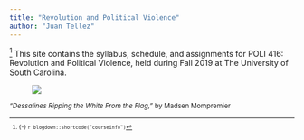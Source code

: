 ```yaml
---
title: "Revolution and Political Violence"
author: "Juan Tellez"
---
```


^[{-} `r blogdown::shortcode("courseinfo")`] <span class="newthought">This site contains</span> the syllabus, schedule, and assignments for POLI 416: Revolution and Political Violence, held during Fall 2019 at The University of South Carolina.




<figure>
[![](/images/haitian-flag.jpeg)](/images/haitian-flag.jpeg){height=2%}
</figure>
<small>*"Dessalines Ripping the White From the Flag,"* by Madsen Mompremier<small/>